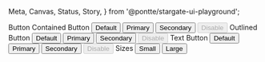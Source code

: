   Meta,
  Canvas,
  Status,
  Story,
} from '@pontte/stargate-ui-playground';


<Meta title="Core/Button" component={Button} />

<Typography element="h1">
  Button
</Typography>

<Status type="rc" />


<Typography element="h2" variant="h3">
  Contained Button
</Typography>

<Canvas>
  <Story name="Contained">
    <Button contained>Default</Button>
    <Button contained color="primary">Primary</Button>
    <Button contained color="secondary">Secondary</Button>
    <Button contained disabled>Disable</Button>
  </Story>
</Canvas>


<Typography element="h2" variant="h3">
  Outlined Button
</Typography>

<Canvas>
  <Story name="Outlined">
    <Button outlined>Default</Button>
    <Button color="primary" outlined>Primary</Button>
    <Button color="secondary" outlined>Secondary</Button>
    <Button outlined disabled>Disable</Button>
  </Story>
</Canvas>


<Typography element="h2" variant="h3">
  Text Button
</Typography>

<Canvas>
  <Story name="Text">
    <Button>Default</Button>
    <Button color="primary">Primary</Button>
    <Button color="secondary">Secondary</Button>
    <Button disabled>Disable</Button>
  </Story>
</Canvas>


<Typography element="h2" variant="h3">
  Sizes
</Typography>

<Canvas>
  <Button color="primary" contained>Small</Button>
  <Button color="primary" contained large>Large</Button>
</Canvas>
